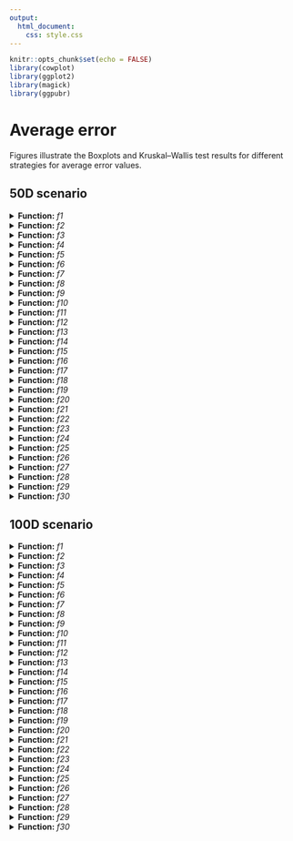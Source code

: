 ```yaml
---
output:
  html_document:
    css: style.css
---
```


```r
knitr::opts_chunk$set(echo = FALSE)
library(cowplot)
library(ggplot2)
library(magick)
library(ggpubr)

```

# **Average error**

Figures illustrate the Boxplots and Kruskal–Wallis test results for different strategies for average error values.

## **50D scenario**


<details>
<summary><b>Function:</b> <i>f1</i></summary>
<p>

```Standard error of all strategies equal to or very close to zero.```

</p>
</details>


<details>
<summary><b>Function:</b> <i>f2</i></summary>
<p>

```Standard error of all strategies equal to or very close to zero.```

</p>
</details>

<details>
<summary><b>Function:</b> <i>f3</i></summary>
<p>

```Standard error of all strategies equal to or very close to zero.```

</p>
</details>


<details>
<summary><b>Function:</b> <i>f4</i></summary>
<p>

```r
ggdraw() + draw_image("error_images_50/f4.png", scale = 1)
```

</p>
</details>


<details>
<summary><b>Function:</b> <i>f5</i></summary>
<p>

```r
ggdraw() + draw_image("error_images_50/f5.png", scale = 1)
```

</p>
</details>




<details>
<summary><b>Function:</b> <i>f6</i></summary>
<p>

```r
ggdraw() + draw_image("error_images_50/f6.png", scale = 1)
```

</p>
</details>



<details>
<summary><b>Function:</b> <i>f7</i></summary>
<p>

```Standard error of all strategies equal to or very close to zero.```

</p>
</details>



<details>
<summary><b>Function:</b> <i>f8</i></summary>
<p>

```r
ggdraw() + draw_image("error_images_50/f8.png", scale = 1)
```

</p>
</details>

<details>
<summary><b>Function:</b> <i>f9</i></summary>
<p>

```r
ggdraw() + draw_image("error_images_50/f9.png", scale = 1)
```

</p>
</details>


<details>
<summary><b>Function:</b> <i>f10</i></summary>
<p>

```r
ggdraw() + draw_image("error_images_50/f10.png", scale = 1)
```

</p>
</details>





<details>
<summary><b>Function:</b> <i>f11</i></summary>
<p>

```r
ggdraw() + draw_image("error_images_50/f11.png", scale = 1)
```

</p>
</details>




<details>
<summary><b>Function:</b> <i>f12</i></summary>
<p>

```r
ggdraw() + draw_image("error_images_50/f12.png", scale = 1)
```

</p>
</details>


<details>
<summary><b>Function:</b> <i>f13</i></summary>
<p>

```r
ggdraw() + draw_image("error_images_50/f13.png", scale = 1)
```

</p>
</details>



<details>
<summary><b>Function:</b> <i>f14</i></summary>
<p>

```r
ggdraw() + draw_image("error_images_50/f14.png", scale = 1)
```

</p>
</details>




<details>
<summary><b>Function:</b> <i>f15</i></summary>
<p>

```r
ggdraw() + draw_image("error_images_50/f15.png", scale = 1)
```

</p>
</details>



<details>
<summary><b>Function:</b> <i>f16</i></summary>
<p>

```r
ggdraw() + draw_image("error_images_50/f16.png", scale = 1)
```

</p>
</details>



<details>
<summary><b>Function:</b> <i>f17</i></summary>
<p>

```r
ggdraw() + draw_image("error_images_50/f17.png", scale = 1)
```

</p>
</details>



<details>
<summary><b>Function:</b> <i>f18</i></summary>
<p>

```r
ggdraw() + draw_image("error_images_50/f18.png", scale = 1)
```

</p>
</details>


<details>
<summary><b>Function:</b> <i>f19</i></summary>
<p>

```r
ggdraw() + draw_image("error_images_50/f19.png", scale = 1)
```

</p>
</details>




<details>
<summary><b>Function:</b> <i>f20</i></summary>
<p>

```r
ggdraw() + draw_image("error_images_50/f20.png", scale = 1)
```

</p>
</details>



<details>
<summary><b>Function:</b> <i>f21</i></summary>
<p>

```r
ggdraw() + draw_image("error_images_50/f21.png", scale = 1)
```

</p>
</details>




<details>
<summary><b>Function:</b> <i>f22</i></summary>
<p>

```r
ggdraw() + draw_image("error_images_50/f22.png", scale = 1)
```

</p>
</details>



<details>
<summary><b>Function:</b> <i>f23</i></summary>
<p>

```Standard error of all strategies equal to or very close to zero.```

</p>
</details>




<details>
<summary><b>Function:</b> <i>f24</i></summary>
<p>

```r
ggdraw() + draw_image("error_images_50/f24.png", scale = 1)
```

</p>
</details>



<details>
<summary><b>Function:</b> <i>f25</i></summary>
<p>

```r
ggdraw() + draw_image("error_images_50/f25.png", scale = 1)
```

</p>
</details>




<details>
<summary><b>Function:</b> <i>f26</i></summary>
<p>

```r
ggdraw() + draw_image("error_images_50/f26.png", scale = 1)
```

</p>
</details>


<details>
<summary><b>Function:</b> <i>f27</i></summary>
<p>

```r
ggdraw() + draw_image("error_images_50/f27.png", scale = 1)
```

</p>
</details>



<details>
<summary><b>Function:</b> <i>f28</i></summary>
<p>

```r
ggdraw() + draw_image("error_images_50/f28.png", scale = 1)
```

</p>
</details>



<details>
<summary><b>Function:</b> <i>f29</i></summary>
<p>

```r
ggdraw() + draw_image("error_images_50/f29.png", scale = 1)
```

</p>
</details>



<details>
<summary><b>Function:</b> <i>f30</i></summary>
<p>

```r
ggdraw() + draw_image("error_images_50/f30.png", scale = 1)
```

</p>
</details>




## **100D scenario**

<details>
<summary><b>Function:</b> <i>f1</i></summary>
<p>

```r
ggdraw() + draw_image("error_images_100/f1.png", scale = 1)
```

</p>
</details>


<details>
<summary><b>Function:</b> <i>f2</i></summary>
<p>

```Standard error of all strategies equal to or very close to zero.```

</p>
</details>

<details>
<summary><b>Function:</b> <i>f3</i></summary>
<p>

```Standard error of all strategies equal to or very close to zero.```

</p>
</details>


<details>
<summary><b>Function:</b> <i>f4</i></summary>
<p>

```r
ggdraw() + draw_image("error_images_100/f4.png", scale = 1)
```

</p>
</details>


<details>
<summary><b>Function:</b> <i>f5</i></summary>
<p>

```r
ggdraw() + draw_image("error_images_100/f5.png", scale = 1)
```

</p>
</details>




<details>
<summary><b>Function:</b> <i>f6</i></summary>
<p>

```r
ggdraw() + draw_image("error_images_100/f6.png", scale = 1)
```

</p>
</details>



<details>
<summary><b>Function:</b> <i>f7</i></summary>
<p>

```r
ggdraw() + draw_image("error_images_100/f7.png", scale = 1)
```

</p>
</details>



<details>
<summary><b>Function:</b> <i>f8</i></summary>
<p>

```r
ggdraw() + draw_image("error_images_100/f8.png", scale = 1)
```

</p>
</details>

<details>
<summary><b>Function:</b> <i>f9</i></summary>
<p>

```r
ggdraw() + draw_image("error_images_100/f9.png", scale = 1)
```

</p>
</details>


<details>
<summary><b>Function:</b> <i>f10</i></summary>
<p>

```r
ggdraw() + draw_image("error_images_100/f10.png", scale = 1)
```

</p>
</details>





<details>
<summary><b>Function:</b> <i>f11</i></summary>
<p>

```r
ggdraw() + draw_image("error_images_100/f11.png", scale = 1)
```

</p>
</details>




<details>
<summary><b>Function:</b> <i>f12</i></summary>
<p>

```r
ggdraw() + draw_image("error_images_100/f12.png", scale = 1)
```

</p>
</details>


<details>
<summary><b>Function:</b> <i>f13</i></summary>
<p>

```r
ggdraw() + draw_image("error_images_100/f13.png", scale = 1)
```

</p>
</details>



<details>
<summary><b>Function:</b> <i>f14</i></summary>
<p>

```r
ggdraw() + draw_image("error_images_100/f14.png", scale = 1)
```

</p>
</details>




<details>
<summary><b>Function:</b> <i>f15</i></summary>
<p>

```r
ggdraw() + draw_image("error_images_100/f15.png", scale = 1)
```

</p>
</details>



<details>
<summary><b>Function:</b> <i>f16</i></summary>
<p>

```r
ggdraw() + draw_image("error_images_100/f16.png", scale = 1)
```

</p>
</details>



<details>
<summary><b>Function:</b> <i>f17</i></summary>
<p>

```r
ggdraw() + draw_image("error_images_100/f17.png", scale = 1)
```

</p>
</details>



<details>
<summary><b>Function:</b> <i>f18</i></summary>
<p>

```r
ggdraw() + draw_image("error_images_100/f18.png", scale = 1)
```

</p>
</details>


<details>
<summary><b>Function:</b> <i>f19</i></summary>
<p>

```r
ggdraw() + draw_image("error_images_100/f19.png", scale = 1)
```

</p>
</details>




<details>
<summary><b>Function:</b> <i>f20</i></summary>
<p>

```r
ggdraw() + draw_image("error_images_100/f20.png", scale = 1)
```

</p>
</details>



<details>
<summary><b>Function:</b> <i>f21</i></summary>
<p>

```r
ggdraw() + draw_image("error_images_100/f21.png", scale = 1)
```

</p>
</details>




<details>
<summary><b>Function:</b> <i>f22</i></summary>
<p>

```r
ggdraw() + draw_image("error_images_100/f22.png", scale = 1)
```

</p>
</details>



<details>
<summary><b>Function:</b> <i>f23</i></summary>
<p>

```r
ggdraw() + draw_image("error_images_100/f23.png", scale = 1)
```

</p>
</details>




<details>
<summary><b>Function:</b> <i>f24</i></summary>
<p>

```r
ggdraw() + draw_image("error_images_100/f24.png", scale = 1)
```

</p>
</details>



<details>
<summary><b>Function:</b> <i>f25</i></summary>
<p>

```r
ggdraw() + draw_image("error_images_100/f25.png", scale = 1)
```

</p>
</details>




<details>
<summary><b>Function:</b> <i>f26</i></summary>
<p>

```r
ggdraw() + draw_image("error_images_100/f26.png", scale = 1)
```

</p>
</details>


<details>
<summary><b>Function:</b> <i>f27</i></summary>
<p>

```r
ggdraw() + draw_image("error_images_100/f27.png", scale = 1)
```

</p>
</details>



<details>
<summary><b>Function:</b> <i>f28</i></summary>
<p>

```r
ggdraw() + draw_image("error_images_100/f28.png", scale = 1)
```

</p>
</details>



<details>
<summary><b>Function:</b> <i>f29</i></summary>
<p>

```r
ggdraw() + draw_image("error_images_100/f29.png", scale = 1)
```

</p>
</details>



<details>
<summary><b>Function:</b> <i>f30</i></summary>
<p>

```r
ggdraw() + draw_image("error_images_100/f30.png", scale = 1)
```

</p>
</details>